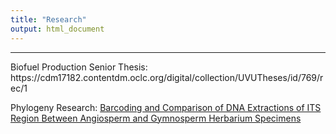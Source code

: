 ```yaml
---
title: "Research"
output: html_document
---
```


___
Biofuel Production Senior Thesis: https://cdm17182.contentdm.oclc.org/digital/collection/UVUTheses/id/769/rec/1

Phylogeny Research: 
[Barcoding and Comparison of DNA Extractions of ITS Region Between Angiosperm and Gymnosperm Herbarium Specimens](https://github.com/rosatiem98/rosatiem98.github.io/blob/de1d6eeecb0affe7f5876bae43970f1ad698e332/UASAL%202021.pptx) 
